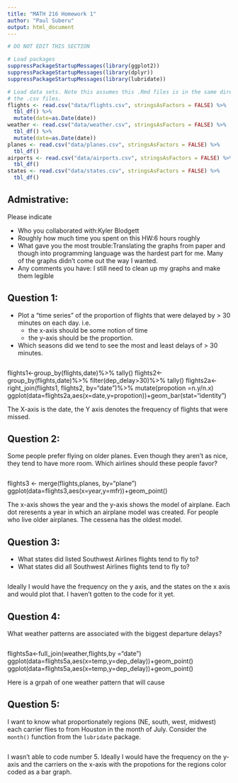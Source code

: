 ```yaml
---
title: "MATH 216 Homework 1"
author: "Paul Suberu"
output: html_document
---
```


```r
# DO NOT EDIT THIS SECTION

# Load packages
suppressPackageStartupMessages(library(ggplot2))
suppressPackageStartupMessages(library(dplyr))
suppressPackageStartupMessages(library(lubridate))

# Load data sets. Note this assumes this .Rmd files is in the same directory as
# the .csv files.
flights <- read.csv("data/flights.csv", stringsAsFactors = FALSE) %>% 
  tbl_df() %>%
  mutate(date=as.Date(date))
weather <- read.csv("data/weather.csv", stringsAsFactors = FALSE) %>% 
  tbl_df() %>%
  mutate(date=as.Date(date))
planes <- read.csv("data/planes.csv", stringsAsFactors = FALSE) %>% 
  tbl_df()
airports <- read.csv("data/airports.csv", stringsAsFactors = FALSE) %>% 
  tbl_df()
states <- read.csv("data/states.csv", stringsAsFactors = FALSE) %>% 
  tbl_df()
```





## Admistrative:

Please indicate

* Who you collaborated with:Kyler Blodgett
* Roughly how much time you spent on this HW:6 hours roughly
* What gave you the most trouble:Translating the graphs from paper and though into programming language was the hardest part for me. Many of the graphs didn't come out the way I wanted.
* Any comments you have: I still need to clean up my graphs and make them legible





## Question 1:

* Plot a "time series" of the proportion of flights that were delayed by > 30 minutes on each day.  i.e.
    + the x-axis should be some notion of time
    + the y-axis should be the proportion.
* Which seasons did we tend to see the most and least delays of > 30 minutes.

```r

```
flights1<-group_by(flights,date)%>%
tally()
flights2<-group_by(flights,date)%>%
filter(dep_delay>30)%>%
tally()
flights2a<-right_join(flights1, flights2, by="date")%>%
mutate(propotion =n.y/n.x)
ggplot(data=flights2a,aes(x=date,y=propotion))+geom_bar(stat="identity") 

The X-axis is the date, the Y axis denotes the frequency of flights that were missed.  




## Question 2:

Some people prefer flying on older planes.  Even though they aren't as nice,
they tend to have more room.  Which airlines should these people favor?

```r

```
flights3 <- merge(flights,planes, by="plane")
ggplot(data=flights3,aes(x=year,y=mfr))+geom_point()

The x-axis shows the year and the y-axis shows the model of airplane. Each dot reresents a year in which an airplane model was created. For people who live older airplanes. The cessena has the oldest model. 





## Question 3:

* What states did listed Southwest Airlines flights tend to fly to?
* What states did all Southwest Airlines flights tend to fly to?


```r

```
Ideally I would have the frequency on the y axis, and the states on the x axis and would plot that. I haven't gotten to the code for it yet. 




## Question 4:

What weather patterns are associated with the biggest departure delays?

```r

```

flights5a<-full_join(weather,flights,by ="date")
ggplot(data=flights5a,aes(x=temp,y=dep_delay))+geom_point()
ggplot(data=flights5a,aes(x=temp,y=dep_delay))+geom_point()

Here is a grpah of one weather pattern that will cause 



## Question 5:
I want to know what proportionately regions (NE, south, west, midwest) each 
carrier flies to from Houston in the month of July.  Consider the `month()`
function from the `lubridate` package.

```r

```
I wasn't able to code number 5. Ideally I would have the frequency on the y-axis and the carriers on the x-axis with the propotions for the regions color coded as a bar graph.